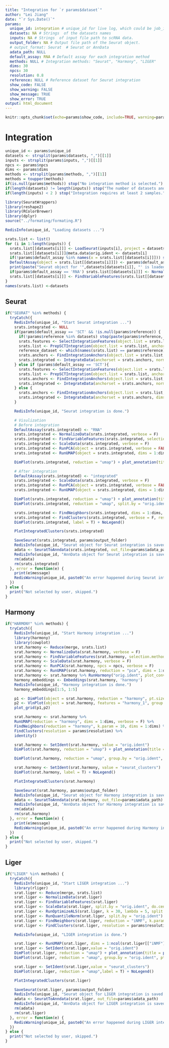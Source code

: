 ```yaml
---
title: "Integration for `r params$dataset`"
author: "Lei Jiang"
date: "`r Sys.Date()`"
params:
  unique_id: integration # unique_id for live log, which could be job_id, user_id or process_id
  datasets: NA # Strings  of the datasets names
  inputs: NA # Strings  of input file path to scRNA data.
  output_folder: NA # Output file path of the Seurat object.
  # output_format: Seurat  # Seurat or AnnData
  adata_path: NULL
  default_assay: RNA # Default assay for each integration method
  methods: NULL # Integration methods: "Seurat", "Harmony", "LIGER"
  dims: 30
  npcs: 30
  resolution: 0.8
  reference: NULL # Reference dataset for Seurat integration
  show_code: FALSE
  show_warning: FALSE
  show_message: TRUE
  show_error: TRUE
output: html_document
---
```

```r
knitr::opts_chunk$set(echo=params$show_code, include=TRUE, warning=params$show_warning, message=params$show_message)
```
# Integration

```r
unique_id <- params$unique_id
datasets <- strsplit(params$datasets, ",")[[1]]
inputs <- strsplit(params$inputs, ",")[[1]]
npcs <- params$npcs
dims <- params$dims
methods <- strsplit(params$methods, ",")[[1]]
methods = toupper(methods)
if(is.null(params$methods)) stop("No integration method is selected.")
if(length(datasets) != length(inputs)) stop("The number of datasets and files does not match.")
if(length(inputs) < 2 ) stop("Integration requires at least 2 samples.")

library(SeuratWrappers)
library(reshape2)
library(RColorBrewer)
library(dplyr)
source("../formating/formating.R")

RedisInfo(unique_id, "Loading datasets ...")

srats.list <- list()
for (i in 1:length(inputs)) {
  srats.list[[datasets[i]]] <- LoadSeurat(inputs[i], project = datasets[i])
  srats.list[[datasets[i]]]@meta.data$orig.ident <- datasets[i]
  if(!params$default_assay %in% names(x = srats.list[[datasets[i]]])) stop(paste(params$default_assay, "does not exist."))
  DefaultAssay(object = srats.list[[datasets[i]]]) <- params$default_assay
  print(paste("Seurat object for '",datasets[datasets[i]], "' is loaded and default assay is set to", params$default_assay, "."))
  if(params$default_assay == 'RNA') srats.list[[datasets[i]]] <- NormalizeData(srats.list[[datasets[i]]], verbose = F)
  srats.list[[datasets[i]]] <- FindVariableFeatures(srats.list[[datasets[i]]], selection.method = "vst", nfeatures = 2000, verbose = F)
}
names(srats.list) <-datasets

```
## Seurat

```r
if("SEURAT" %in% methods) {
  tryCatch({
    RedisInfo(unique_id, "Start Seurat integration ...")
    srats.integrated <- NULL
    if(params$default_assay == 'SCT' && !is.null(params$reference)) {
      if(!params$reference %in% datasets) stop(paste(params$reference, "does not exist."))
      srats.features <- SelectIntegrationFeatures(object.list = srats.list, nfeatures = 3000) 
      srats.list <- PrepSCTIntegration(object.list = srats.list, anchor.features = srats.features, verbose = FALSE) 
      reference_dataset <- which(names(srats.list) == params$reference)
      srats.anchors <- FindIntegrationAnchors(object.list = srats.list, normalization.method = "SCT", anchor.features = srats.features, reference = reference_dataset)
      srats.integrated <- IntegrateData(anchorset = srats.anchors, normalization.method = "SCT")
    } else if (params$default_assay == 'SCT'){
      srats.features <- SelectIntegrationFeatures(object.list = srats.list, nfeatures = 3000) 
      srats.list <- PrepSCTIntegration(object.list = srats.list, anchor.features = srats.features, verbose = FALSE) 
      srats.anchors <- FindIntegrationAnchors(object.list = srats.list, normalization.method = "SCT", anchor.features = srats.features)
      srats.integrated <- IntegrateData(anchorset = srats.anchors, normalization.method = "SCT")
    } else {
      srats.anchors <- FindIntegrationAnchors(object.list = srats.list, dims = 1:dims)
      srats.integrated <- IntegrateData(anchorset = srats.anchors, dims = 1:dims)
    }

    RedisInfo(unique_id, "Seurat integration is done.")

    # Visulization
    # Before integration
    DefaultAssay(srats.integrated) <- "RNA"
    srats.integrated <- NormalizeData(srats.integrated, verbose = F)
    srats.integrated <- FindVariableFeatures(srats.integrated, selection.method = "vst", nfeatures = 2000, verbose = F)
    srats.integrated <- ScaleData(srats.integrated, verbose = F)
    srats.integrated <- RunPCA(object = srats.integrated, verbose = FALSE) 
    srats.integrated <- RunUMAP(object = srats.integrated, dims = 1:dims) 

    DimPlot(srats.integrated, reduction = "umap") + plot_annotation(title = paste(sapply(datasets, paste, collapse = ":"), collapse = ", "), " before integration")

    # After integration
    DefaultAssay(srats.integrated) <- "integrated"
    srats.integrated <- ScaleData(srats.integrated, verbose = F)
    srats.integrated <- RunPCA(object = srats.integrated, verbose = FALSE) 
    srats.integrated <- RunUMAP(object = srats.integrated, dims = 1:dims) 

    DimPlot(srats.integrated, reduction = "umap") + plot_annotation(title = paste(sapply(datasets, paste, collapse = ":"), collapse = ", "), " after Seurat integration")
    DimPlot(srats.integrated, reduction = "umap", split.by = "orig.ident") + NoLegend()

    srats.integrated <- FindNeighbors(srats.integrated, dims = 1:dims, k.param = 10, verbose = F)
    srats.integrated <- FindClusters(srats.integrated, verbose = F, resolution = params$resolution)
    DimPlot(srats.integrated, label = T) + NoLegend()

    PlotIntegratedClusters(srats.integrated) 

    SaveSeurat(srats.integrated, params$output_folder)
    RedisInfo(unique_id, "Seurat object for Seurat integration is saved successfully.")
    adata <- SeuratToAnndata(srats.integrated, out_file=params$adata_path, main_layer="data", assay="integrated")
    RedisInfo(unique_id, "AnnData object for Seurat integration is saved successfully.")
    rm(adata)
    rm(srats.integrated)
  }, error = function(e) {
    print(e$message)
    RedisWarning(unique_id, paste0("An error happened during Seurat integration, skipped: ", e$message))
  }) 
} else {
  print("Not selected by user, skipped.")
}
```
## Harmony

```r
if("HARMONY" %in% methods) {
  tryCatch({
    RedisInfo(unique_id, "Start Harmony integration ...")
    library(harmony)
    library(cowplot)
    srat.harmony <- Reduce(merge, srats.list)
    srat.harmony <- NormalizeData(srat.harmony, verbose = F)
    srat.harmony <- FindVariableFeatures(srat.harmony, selection.method = "vst", nfeatures = 2000, verbose = F)
    srat.harmony <- ScaleData(srat.harmony, verbose = F)
    srat.harmony <- RunPCA(srat.harmony, npcs = npcs, verbose = F)
    srat.harmony <- RunUMAP(srat.harmony, reduction = "pca", dims = 1:dims, verbose = F)
    srat.harmony <- srat.harmony %>% RunHarmony("orig.ident", plot_convergence = T)
    harmony_embeddings <- Embeddings(srat.harmony, 'harmony')
    RedisInfo(unique_id, "Harmony integration is done.")
    harmony_embeddings[1:5, 1:5]

    p1 <- DimPlot(object = srat.harmony, reduction = "harmony", pt.size = .1, group.by = "orig.ident") + NoLegend()
    p2 <- VlnPlot(object = srat.harmony, features = "harmony_1", group.by = "orig.ident", pt.size = .1) + NoLegend()
    plot_grid(p1,p2)

    srat.harmony <- srat.harmony %>% 
    RunUMAP(reduction = "harmony", dims = 1:dims, verbose = F) %>% 
    FindNeighbors(reduction = "harmony", k.param = 10, dims = 1:dims) %>% 
    FindClusters(resolution = params$resolution) %>% 
    identity()

    srat.harmony <- SetIdent(srat.harmony, value = "orig.ident")
    DimPlot(srat.harmony, reduction = "umap") + plot_annotation(title = paste(sapply(datasets, paste, collapse = ":"), collapse = ", "), " after Harmony integration")

    DimPlot(srat.harmony, reduction = "umap", group.by = "orig.ident", pt.size = .1, split.by = 'orig.ident') + NoLegend()

    srat.harmony <- SetIdent(srat.harmony, value = "seurat_clusters")
    DimPlot(srat.harmony, label = T) + NoLegend()

    PlotIntegratedClusters(srat.harmony)

    SaveSeurat(srat.harmony, params$output_folder)
    RedisInfo(unique_id, "Seurat object for Harmony integration is saved successfully.")
    adata <- SeuratToAnndata(srat.harmony, out_file=params$adata_path)
    RedisInfo(unique_id, "AnnData object for Harmony integration is saved successfully.")
    rm(adata)
    rm(srat.harmony)
  }, error = function(e) {
    print(e$message)
    RedisWarning(unique_id, paste0("An error happened during Harmony integration, skipped: ", e$message))
  }) 
} else {
  print("Not selected by user, skipped.")
}
```
## Liger

```r
if("LIGER" %in% methods) {
  tryCatch({
    RedisInfo(unique_id, "Start LIGER integration ...")
    library(rliger)
    srat.liger <- Reduce(merge, srats.list)
    srat.liger <- NormalizeData(srat.liger)
    srat.liger <- FindVariableFeatures(srat.liger)
    srat.liger <- ScaleData(srat.liger, split.by = "orig.ident", do.center = F)
    srat.liger <- RunOptimizeALS(srat.liger, k = 30, lambda = 5, split.by = "orig.ident") ## this one takes a while
    srat.liger <- RunQuantileNorm(srat.liger, split.by = "orig.ident")
    srat.liger <- FindNeighbors(srat.liger, reduction = "iNMF", k.param = 10, dims = 1:dims)
    srat.liger <- FindClusters(srat.liger, resolution = params$resolution)

    RedisInfo(unique_id, "LIGER integration is done.")

    srat.liger <- RunUMAP(srat.liger, dims = 1:ncol(srat.liger[["iNMF"]]), reduction = "iNMF", verbose = F)
    srat.liger <- SetIdent(srat.liger,value = "orig.ident")
    DimPlot(srat.liger, reduction = "umap") + plot_annotation(title = paste(sapply(datasets, paste, collapse = ":"), collapse = ", "), " after LIGER integration")
    DimPlot(srat.liger, reduction = "umap", group.by = "orig.ident", pt.size = .1, split.by = 'orig.ident') + NoLegend()

    srat.liger <- SetIdent(srat.liger,value = "seurat_clusters")
    DimPlot(srat.liger, reduction = "umap",label = T) + NoLegend()

    PlotIntegratedClusters(srat.liger)

    SaveSeurat(srat.liger, params$output_folder)
    RedisInfo(unique_id, "Seurat object for LIGER integration is saved successfully.")
    adata <- SeuratToAnndata(srat.liger, out_file=params$adata_path)
    RedisInfo(unique_id, "AnnData object for LIGER integration is saved successfully.")
    rm(adata)
    rm(srat.liger)
  }, error = function(e) {
    RedisWarning(unique_id, paste0("An error happened during LIGER integration, skipped: ", e$message))
  }) 
} else {
  print("Not selected by user, skipped.")
}
```

